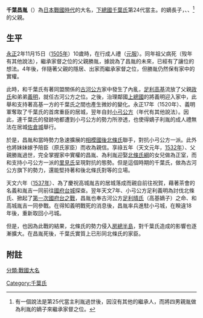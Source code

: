 {{japanese|japanese=千葉昌胤|kana=ちば まさたね|romaji=Chiba Masatane}}

'''千葉昌胤'''（{{bd|1495年||1546年|catIdx=Chiba, Masatane}}）為[[日本戰國時代|日本戰國時代]]的大名，[[下總國|下總國]][[千叶氏|千葉氏]]第24代當主。{{tsl|ja|千葉勝胤||千葉勝胤}}的嫡長子，{{tsl|ja|千葉利胤||利胤}}、{{tsl|ja|千葉胤富||胤富}}、{{tsl|ja|千葉親胤||親胤}}<ref>有一個說法是第25代當主利胤過世後，因沒有其他的繼承人，而將四男親胤做為利胤的嫡子來繼承家督之位。</ref>的父親。

==生平==

[[永正|永正]]2年11月15日（[[1505年|1505年]]）10歲時，在{{tsl|ja|千葉妙見宮||千葉妙見宮}}行成人禮（[[日本元服礼|元服]]）。同年祖父{{tsl|ja|千葉孝胤||千葉孝胤}}病死（歿年有其他說法），繼承家督之位的父親勝胤，據說為了昌胤的未來，已經有了讓位的想法。4年後，伴隨著父親的隱居、出家而繼承家督之位，但勝胤仍然保有家中的實權。

此時，和千葉氏有著同盟關係的[[古河公方|古河公方]]家中發生了內亂，[[足利高基|足利高基]]流放了父親[[足利政氏|政氏]]和弟弟[[足利義明|義明]]，就任古河公方之位。之後，治理鄰國[[上總國|上總國]]的{{tsl|ja|真里谷信清||真里谷信清}}將義明迎入家中，此舉和支持著高基一方的千葉氏之間也產生微妙的變化。永正17年（1520年）、義明軍奪取了千葉氏的首席重臣{{tsl|ja|原氏||原氏}}的居城{{tsl|ja|小弓城||小弓城}}，翌年自封[[小弓公方|小弓公方]]（年代有其他說法）。因此，連千葉氏的發跡地{{tsl|ja|亥鼻城||亥鼻城}}都遭到小弓公方的勢力所滲透，也使得嫡子利胤的成人禮無法在居城[[佐倉城|佐倉城]]舉行。

於是，昌胤和當時勢力急速擴展的[[相模國|相模國]][[後北條氏|後北條氏]]聯手，對抗小弓公方一派。此外也將妹妹嫁予陪臣{{tsl|ja|高城胤吉||高城胤吉}}（原氏家臣）而收為親信。享祿五年（天文元年，[[1532年|1532年]]）、父親勝胤過世，完全掌握家中實權的昌胤、為利胤迎娶[[北條氏綱|北條氏綱]]的女兒做為正室，而和支持小弓公方一派的[[里見氏|里見氏]]呈現對抗的態勢。但是這個時期的千葉氏，做為古河公方旗下的勢力，還能堅持著和後北條氏對等的立場。

天文六年（[[1537年|1537年]]）、為了慶祝高城胤吉的居城{{tsl|ja|小金城||小金城}}落成而親自前往祝賀，藉著茶會的名義和胤吉一同前往[[國府台城|國府台城]]探查。翌年天文7年、小弓公方足利義明為討伐北條氏、掀起了[[第一次國府台之戰|第一次國府台之戰]]，昌胤也奉古河公方[[足利晴氏|足利晴氏]]（高基嫡子）之命、和高城胤吉一同參戰。在得知義明戰死的消息後，昌胤率兵進駐小弓城，在睽違18年後，重新取回小弓城。

但是，也因為此戰的結果，北條氏的勢力侵入[[房總半島|房總半島]]，對千葉氏造成的影響也逐漸擴大。在昌胤死後，千葉氏實質上已形同北條氏的家臣。

==附註==
{{Reflist}}

{{千葉氏當主}}

{{DEFAULTSORT:Chiba, Masatane}}

[[分類:戰國大名|分類:戰國大名]]
[[Category:千葉氏|Category:千葉氏]]